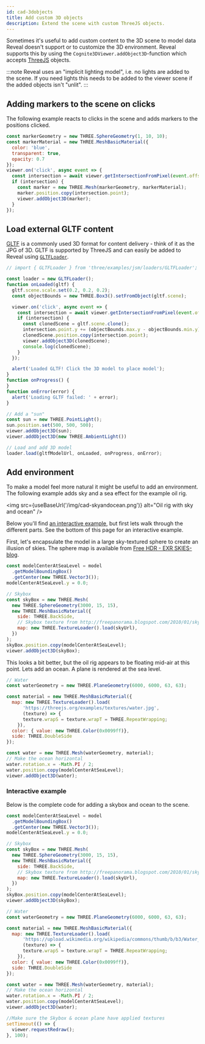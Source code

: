 ```yaml
---
id: cad-3dobjects
title: Add custom 3D objects
description: Extend the scene with custom ThreeJS objects.
---
```



Sometimes it's useful to add custom content to the 3D scene to model data Reveal doesn't
support or to customize the 3D environment. Reveal supports this by using the
`Cognite3DViewer.addObject3D`-function which accepts [ThreeJS](https://threejs.org/) objects.

:::note
Reveal uses an "implicit lighting model", i.e. no lights are added to the scene. If you
need lights this needs to be added to the viewer scene if the added objects isn't "unlit".
:::

<DemoWrapper />

## Adding markers to the scene on clicks

The following example reacts to clicks in the scene and adds markers to the positions clicked.

```jsx runnable
const markerGeometry = new THREE.SphereGeometry(1, 10, 10);
const markerMaterial = new THREE.MeshBasicMaterial({
  color: 'blue',
  transparent: true,
  opacity: 0.7
});
viewer.on('click', async event => {
  const intersection = await viewer.getIntersectionFromPixel(event.offsetX, event.offsetY);
  if (intersection) {
    const marker = new THREE.Mesh(markerGeometry, markerMaterial);
    marker.position.copy(intersection.point);
    viewer.addObject3D(marker);
  }
});
```

## Load external GLTF content

[GLTF](https://www.khronos.org/gltf/) is a commonly used 3D format for content delivery - think of it as the JPG of 3D.
GLTF is supported by ThreeJS and can easily be added to Reveal using [`GLTFLoader`](https://threejs.org/docs/#examples/en/loaders/GLTFLoader).

```jsx runnable
// import { GLTFLoader } from 'three/examples/jsm/loaders/GLTFLoader';

const loader = new GLTFLoader();
function onLoaded(gltf) {
  gltf.scene.scale.set(0.2, 0.2, 0.2);
  const objectBounds = new THREE.Box3().setFromObject(gltf.scene);

  viewer.on('click', async event => {
    const intersection = await viewer.getIntersectionFromPixel(event.offsetX, event.offsetY);
    if (intersection) {
      const clonedScene = gltf.scene.clone();
      intersection.point.y += (objectBounds.max.y - objectBounds.min.y) * 0.5;
      clonedScene.position.copy(intersection.point);
      viewer.addObject3D(clonedScene);
      console.log(clonedScene);
    }
  });

  alert('Loaded GLTF! Click the 3D model to place model');
}
function onProgress() {
}
function onError(error) {
  alert('Loading GLTF failed: ' + error);
}

// Add a "sun"
const sun = new THREE.PointLight();
sun.position.set(500, 500, 500);
viewer.addObject3D(sun);
viewer.addObject3D(new THREE.AmbientLight())

// Load and add 3D model
loader.load(gltfModelUrl, onLoaded, onProgress, onError);
```

## Add environment

To make a model feel more natural it might be useful to add an environment. The following
example adds sky and a sea effect for the example oil rig.

<img
  src={useBaseUrl('/img/cad-skyandocean.png')}
  alt="Oil rig with sky and ocean"
/>

Below you'll find [an interactive example](#interactive-example), but first lets walk through
the different parts.
See the bottom of this page for an interactive example.

First, let's encapsulate the model in a large sky-textured sphere to create an illusion of
skies. The sphere map is available from [Free HDR - EXR SKIES-blog](http://freepanorama.blogspot.com/).

```js
const modelCenterAtSeaLevel = model
  .getModelBoundingBox()
  .getCenter(new THREE.Vector3());
modelCenterAtSeaLevel.y = 0.0;

// Skybox
const skyBox = new THREE.Mesh(
  new THREE.SphereGeometry(3000, 15, 15),
  new THREE.MeshBasicMaterial({
    side: THREE.BackSide,
    // Skybox texture from http://freepanorama.blogspot.com/2010/01/sky7-spherical.html
    map: new THREE.TextureLoader().load(skyUrl),
  })
);
skyBox.position.copy(modelCenterAtSeaLevel);
viewer.addObject3D(skyBox);
```

This looks a bit better, but the oil rig appears to be floating mid-air at this point. Lets
add an ocean. A plane is rendered at the sea level.

```js
// Water
const waterGeometry = new THREE.PlaneGeometry(6000, 6000, 63, 63);

const material = new THREE.MeshBasicMaterial({
  map: new THREE.TextureLoader().load(
      'https://threejs.org/examples/textures/water.jpg',
      (texture) => {
      texture.wrapS = texture.wrapT = THREE.RepeatWrapping;
    }),
  color: { value: new THREE.Color(0x0099ff)},
  side: THREE.DoubleSide
});

const water = new THREE.Mesh(waterGeometry, material);
// Make the ocean horizontal
water.rotation.x = -Math.PI / 2;
water.position.copy(modelCenterAtSeaLevel);
viewer.addObject3D(water);
```

### Interactive example

Below is the complete code for adding a skybox and ocean to the scene.

```jsx runnable
const modelCenterAtSeaLevel = model
  .getModelBoundingBox()
  .getCenter(new THREE.Vector3());
modelCenterAtSeaLevel.y = 0.0;

// Skybox
const skyBox = new THREE.Mesh(
  new THREE.SphereGeometry(3000, 15, 15),
  new THREE.MeshBasicMaterial({
    side: THREE.BackSide,
    // Skybox texture from http://freepanorama.blogspot.com/2010/01/sky7-spherical.html
    map: new THREE.TextureLoader().load(skyUrl),
  })
);
skyBox.position.copy(modelCenterAtSeaLevel);
viewer.addObject3D(skyBox);

// Water
const waterGeometry = new THREE.PlaneGeometry(6000, 6000, 63, 63);

const material = new THREE.MeshBasicMaterial({
  map: new THREE.TextureLoader().load(
      'https://upload.wikimedia.org/wikipedia/commons/thumb/b/b3/Water_texture_1390894_Nevit.jpg/2048px-Water_texture_1390894_Nevit.jpg',
      (texture) => {
      texture.wrapS = texture.wrapT = THREE.RepeatWrapping;
    }),
  color: { value: new THREE.Color(0x0099ff)},
  side: THREE.DoubleSide
});

const water = new THREE.Mesh(waterGeometry, material);
// Make the ocean horizontal
water.rotation.x = -Math.PI / 2;
water.position.copy(modelCenterAtSeaLevel);
viewer.addObject3D(water);

//Make sure the Skybox & ocean plane have applied textures
setTimeout(() => {
  viewer.requestRedraw();
}, 100);

```

